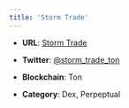```yaml
---
title: 'Storm Trade'
---
```


* **URL**: [Storm Trade](https://storm.tg/)

* **Twitter**: [@storm\_trade\_ton](https://x.com/storm_trade_ton)

* **Blockchain**: Ton

* **Category**: Dex, Perpeptual 